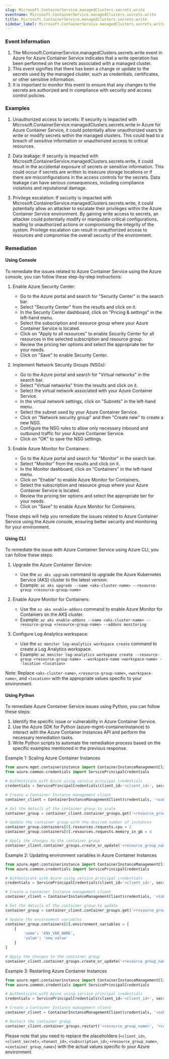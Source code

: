 ```yaml
--- 
slug: Microsoft.ContainerService.managedClusters.secrets.write
eventname: Microsoft.ContainerService.managedClusters.secrets.write
title: Microsoft.ContainerService.managedClusters.secrets.write
sidebar_label: Microsoft.ContainerService.managedClusters.secrets.write
---
```

                       
### Event Information

1. The Microsoft.ContainerService.managedClusters.secrets.write event in Azure for Azure Container Service indicates that a write operation has been performed on the secrets associated with a managed cluster.
2. This event signifies that there has been a change or update to the secrets used by the managed cluster, such as credentials, certificates, or other sensitive information.
3. It is important to monitor this event to ensure that any changes to the secrets are authorized and in compliance with security and access control policies.


### Examples

1. Unauthorized access to secrets: If security is impacted with Microsoft.ContainerService.managedClusters.secrets.write in Azure for Azure Container Service, it could potentially allow unauthorized users to write or modify secrets within the managed clusters. This could lead to a breach of sensitive information or unauthorized access to critical resources.

2. Data leakage: If security is impacted with Microsoft.ContainerService.managedClusters.secrets.write, it could result in the accidental exposure of secrets or sensitive information. This could occur if secrets are written to insecure storage locations or if there are misconfigurations in the access controls for the secrets. Data leakage can have serious consequences, including compliance violations and reputational damage.

3. Privilege escalation: If security is impacted with Microsoft.ContainerService.managedClusters.secrets.write, it could potentially allow an attacker to escalate their privileges within the Azure Container Service environment. By gaining write access to secrets, an attacker could potentially modify or manipulate critical configurations, leading to unauthorized actions or compromising the integrity of the system. Privilege escalation can result in unauthorized access to resources and compromise the overall security of the environment.

### Remediation

#### Using Console

To remediate the issues related to Azure Container Service using the Azure console, you can follow these step-by-step instructions:

1. Enable Azure Security Center:
   - Go to the Azure portal and search for "Security Center" in the search bar.
   - Select "Security Center" from the results and click on it.
   - In the Security Center dashboard, click on "Pricing & settings" in the left-hand menu.
   - Select the subscription and resource group where your Azure Container Service is located.
   - Click on "Apply to all resources" to enable Security Center for all resources in the selected subscription and resource group.
   - Review the pricing tier options and select the appropriate tier for your needs.
   - Click on "Save" to enable Security Center.

2. Implement Network Security Groups (NSGs):
   - Go to the Azure portal and search for "Virtual networks" in the search bar.
   - Select "Virtual networks" from the results and click on it.
   - Select the virtual network associated with your Azure Container Service.
   - In the virtual network settings, click on "Subnets" in the left-hand menu.
   - Select the subnet used by your Azure Container Service.
   - Click on "Network security group" and then "Create new" to create a new NSG.
   - Configure the NSG rules to allow only necessary inbound and outbound traffic for your Azure Container Service.
   - Click on "OK" to save the NSG settings.

3. Enable Azure Monitor for Containers:
   - Go to the Azure portal and search for "Monitor" in the search bar.
   - Select "Monitor" from the results and click on it.
   - In the Monitor dashboard, click on "Containers" in the left-hand menu.
   - Click on "Enable" to enable Azure Monitor for Containers.
   - Select the subscription and resource group where your Azure Container Service is located.
   - Review the pricing tier options and select the appropriate tier for your needs.
   - Click on "Save" to enable Azure Monitor for Containers.

These steps will help you remediate the issues related to Azure Container Service using the Azure console, ensuring better security and monitoring for your environment.

#### Using CLI

To remediate the issue with Azure Container Service using Azure CLI, you can follow these steps:

1. Upgrade the Azure Container Service: 
   - Use the `az aks upgrade` command to upgrade the Azure Kubernetes Service (AKS) cluster to the latest version.
   - Example: `az aks upgrade --name <aks-cluster-name> --resource-group <resource-group-name>`

2. Enable Azure Monitor for Containers:
   - Use the `az aks enable-addons` command to enable Azure Monitor for Containers on the AKS cluster.
   - Example: `az aks enable-addons --name <aks-cluster-name> --resource-group <resource-group-name> --addons monitoring`

3. Configure Log Analytics workspace:
   - Use the `az monitor log-analytics workspace create` command to create a Log Analytics workspace.
   - Example: `az monitor log-analytics workspace create --resource-group <resource-group-name> --workspace-name <workspace-name> --location <location>`

Note: Replace `<aks-cluster-name>`, `<resource-group-name>`, `<workspace-name>`, and `<location>` with the appropriate values specific to your environment.

#### Using Python

To remediate Azure Container Service issues using Python, you can follow these steps:

1. Identify the specific issue or vulnerability in Azure Container Service.
2. Use the Azure SDK for Python (azure-mgmt-containerinstance) to interact with the Azure Container Instances API and perform the necessary remediation tasks.
3. Write Python scripts to automate the remediation process based on the specific examples mentioned in the previous response.

Example 1: Scaling Azure Container Instances
```python
from azure.mgmt.containerinstance import ContainerInstanceManagementClient
from azure.common.credentials import ServicePrincipalCredentials

# Authenticate with Azure using service principal credentials
credentials = ServicePrincipalCredentials(client_id='<client_id>', secret='<client_secret>', tenant='<tenant_id>')

# Create a Container Instance management client
container_client = ContainerInstanceManagementClient(credentials, '<subscription_id>')

# Get the details of the container group to scale
container_group = container_client.container_groups.get('<resource_group_name>', '<container_group_name>')

# Update the container group with the desired number of instances
container_group.containers[0].resources.requests.cpu = 2
container_group.containers[0].resources.requests.memory_in_gb = 4

# Apply the changes to the container group
container_client.container_groups.create_or_update('<resource_group_name>', '<container_group_name>', container_group)
```

Example 2: Updating environment variables in Azure Container Instances
```python
from azure.mgmt.containerinstance import ContainerInstanceManagementClient
from azure.common.credentials import ServicePrincipalCredentials

# Authenticate with Azure using service principal credentials
credentials = ServicePrincipalCredentials(client_id='<client_id>', secret='<client_secret>', tenant='<tenant_id>')

# Create a Container Instance management client
container_client = ContainerInstanceManagementClient(credentials, '<subscription_id>')

# Get the details of the container group to update
container_group = container_client.container_groups.get('<resource_group_name>', '<container_group_name>')

# Update the environment variables
container_group.containers[0].environment_variables = [
    {
        'name': 'ENV_VAR_NAME',
        'value': 'new_value'
    }
]

# Apply the changes to the container group
container_client.container_groups.create_or_update('<resource_group_name>', '<container_group_name>', container_group)
```

Example 3: Restarting Azure Container Instances
```python
from azure.mgmt.containerinstance import ContainerInstanceManagementClient
from azure.common.credentials import ServicePrincipalCredentials

# Authenticate with Azure using service principal credentials
credentials = ServicePrincipalCredentials(client_id='<client_id>', secret='<client_secret>', tenant='<tenant_id>')

# Create a Container Instance management client
container_client = ContainerInstanceManagementClient(credentials, '<subscription_id>')

# Restart the container group
container_client.container_groups.restart('<resource_group_name>', '<container_group_name>')
```

Please note that you need to replace the placeholders (`<client_id>`, `<client_secret>`, `<tenant_id>`, `<subscription_id>`, `<resource_group_name>`, `<container_group_name>`) with the actual values specific to your Azure environment.


 